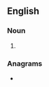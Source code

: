 ==English==

===Noun===
{{head|en|noun form|head=[[human]] [[being]]s}}

# {{plural of|en|human being}}

===Anagrams===
* {{anagrams|en|a=abeghimnnsu|enambushing}}